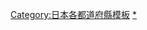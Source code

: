 {{template category
| topic = [[東京都|東京都]]
| portal = 
}}
{{日本行政區劃分類導航|模板}}
[[Category:日本各都道府縣模板|Category:日本各都道府縣模板]]
[[Category:東京都|*]]